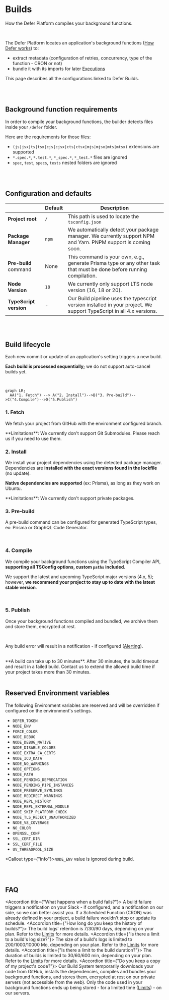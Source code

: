 
# Builds

How the Defer Platform compiles your background functions.

<br />

The Defer Platform locates an application's background functions ([How
Defer works](/platform/how-defer-works)) to:

- extract metadata (configuration of retries, concurrency, type of the
  function - CRON or not)
- bundle it with its imports for later
  [Executions](/platform/executions)

This page describes all the configurations linked to Defer Builds.

<br />
<br />

## Background function requirements

In order to compile your background functions, the builder detects files inside your `/defer` folder.

Here are the requirements for those files:

- `(js|jsx|ts|tsx|cjs|cjsx|cts|ctsx|mjs|mjsx|mts|mtsx)` extensions are supported
- `*.spec.*`, `*.test.*`, `*_spec.*`, `*_test.*` files are ignored
- `spec`, `test`, `specs`, `tests` nested folders are ignored

<br />
<br />

## Configuration and defaults

|                        | Default | Description                                                                                                          |
| ---------------------- | ------- | -------------------------------------------------------------------------------------------------------------------- |
| **Project root**       | `/`     | This path is used to locate the `tsconfig.json`                                                                      |
| **Package Manager**    | `npm`   | We automatically detect your package manager. We currently support NPM and Yarn. PNPM support is coming soon.        |
| **Pre-build** command  | None    | This command is your own, e.g., generate Prisma type or any other task that must be done before running compilation. |
| **Node Version**       | `18`    | We currently only support LTS node version (16, 18 or 20).                                                           |
| **TypeScript version** | -       | Our Build pipeline uses the typescript version installed in your project. We support TypeScript in all 4.x versions. |

<br />
<br />

## Build lifecycle

Each new commit or update of an application's setting triggers a new
build.

**Each build is processed sequentially;** we do not support
auto-cancel builds yet.

<br />

```mermaid
graph LR;
  AA("1. Fetch") --> A("2. Install")-->B("3. Pre-build")-->C("4.Compile")-->D("5.Publish")
```

### 1. Fetch

We fetch your project from GitHub with the environment configured
branch.

<Callout type="info">
  **Limitations**: We currently don't support Git Submodules. Please reach us if
  you need to use them.
</Callout>

<br />

### 2. Install

We install your project dependencies using the detected package
manager. Dependencies are **installed with the exact versions found in
the lockfile** (no update).

**Native dependencies are supported** (ex: Prisma), as long as they
work on Ubuntu.

<Callout type="info">
  **Limitations**: We currently don't support private packages.
</Callout>

<br />

### 3. Pre-build

A pre-build command can be configured for generated TypeScript types,
ex: Prisma or GraphQL Code Generator.

<br />

### 4. Compile

We compile your background functions using the TypeScript Compiler
API, **supporting all TSConfig options, custom `paths` included**.

We support the latest and upcoming TypeScript major versions (4.x, 5);
however, **we recommend your project to stay up to date with the
latest stable version**.

<br />

### 5. Publish

Once your background functions compiled and bundled, we archive them
and store them, encrypted at rest.

<br />

Any build error will result in a notification - if configured
([Alerting](/platform/alerting)).

<br />

<Callout type="info">
  **A build can take up to 30 minutes**. After 30 minutes, the build timeout and
  result in a failed build. Contact us to extend the allowed build time if your
  project takes more than 30 minutes.
</Callout>

<br />
<br />

## Reserved Environment variables

The following Environment variables are reserved and will be overridden if configured on the environment's settings.

- `DEFER_TOKEN`
- `NODE_ENV`
- `FORCE_COLOR`
- `NODE_DEBUG`
- `NODE_DEBUG_NATIVE`
- `NODE_DISABLE_COLORS`
- `NODE_EXTRA_CA_CERTS`
- `NODE_ICU_DATA`
- `NODE_NO_WARNINGS`
- `NODE_OPTIONS`
- `NODE_PATH`
- `NODE_PENDING_DEPRECATION`
- `NODE_PENDING_PIPE_INSTANCES`
- `NODE_PRESERVE_SYMLINKS`
- `NODE_REDIRECT_WARNINGS`
- `NODE_REPL_HISTORY`
- `NODE_REPL_EXTERNAL_MODULE`
- `NODE_SKIP_PLATFORM_CHECK`
- `NODE_TLS_REJECT_UNAUTHORIZED`
- `NODE_V8_COVERAGE`
- `NO_COLOR`
- `OPENSSL_CONF`
- `SSL_CERT_DIR`
- `SSL_CERT_FILE`
- `UV_THREADPOOL_SIZE`

<Callout type={"info"}>`NODE_ENV` value is ignored during build.</Callout>

<br />
<br />

## FAQ

<Accordion title={"What happens when a build fails?"}>
  A build failure triggers a notification on your Slack - if configured, and a
  notification on our side, so we can better assist you. If a Scheduled Function
  (CRON) was already defined in your project, a build failure wouldn't stop or
  update its schedule.
</Accordion>
<Accordion title={"How long do you keep the history of builds?"}>
  The build logs' retention is 7/30/90 days, depending on your plan. Refer to
  the [Limits](/platform/limits) for more details.
</Accordion>
<Accordion title={"Is there a limit to a build's log size?"}>
  The size of a build's logs is limited to 200/1000/10000 Mo, depending on your
  plan. Refer to the [Limits](/platform/limits) for more details.
</Accordion>
<Accordion title={"Is there a limit to the build duration?"}>
  The duration of builds is limited to 30/60/600 min, depending on your plan.
  Refer to the [Limits](/platform/limits) for more details.
</Accordion>
<Accordion title={"Do you keep a copy of my project's code?"}>
  Our Build System temporarily downloads your code from GitHub, installs the
  dependencies, compiles and bundles your background functions, and stores them,
  encrypted at rest on our private servers (not accessible from the web). Only
  the code used in your background functions ends up being stored - for a
  limited time ([Limits](/platform/limits)) - on our servers.
</Accordion>
